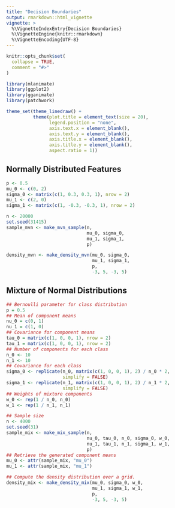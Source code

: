 ```yaml
---
title: "Decision Boundaries"
output: rmarkdown::html_vignette
vignette: >
  %\VignetteIndexEntry{Decision Boundaries}
  %\VignetteEngine{knitr::rmarkdown}
  %\VignetteEncoding{UTF-8}
---
```


```r
knitr::opts_chunk$set(
  collapse = TRUE,
  comment = "#>"
)
```

```r
library(mlanimate)
library(ggplot2)
library(gganimate)
library(patchwork)

theme_set(theme_linedraw() +
          theme(plot.title = element_text(size = 20),
                legend.position = "none",
                axis.text.x = element_blank(),
                axis.text.y = element_blank(),
                axis.title.x = element_blank(),
                axis.title.y = element_blank(),
                aspect.ratio = 1))

```

## Normally Distributed Features ##

```r
p <- 0.5
mu_0 <- c(0, 2)
sigma_0 <- matrix(c(1, 0.3, 0.3, 1), nrow = 2)
mu_1 <- c(2, 0)
sigma_1 <- matrix(c(1, -0.3, -0.3, 1), nrow = 2)

n <- 20000
set.seed(31415)
sample_mvn <- make_mvn_sample(n,
                              mu_0, sigma_0,
                              mu_1, sigma_1,
                              p)

density_mvn <- make_density_mvn(mu_0, sigma_0,
                                mu_1, sigma_1,
                                p,
                                -3, 5, -3, 5)
```

## Mixture of Normal Distributions ##

```r
## Bernoulli parameter for class distribution
p = 0.5
## Mean of component means
nu_0 = c(0, 1)
nu_1 = c(1, 0)
## Covariance for component means
tau_0 = matrix(c(1, 0, 0, 1), nrow = 2)
tau_1 = matrix(c(1, 0, 0, 1), nrow = 2)
## Number of components for each class
n_0 <- 10
n_1 <- 10
## Covariance for each class
sigma_0 <- replicate(n_0, matrix(c(1, 0, 0, 1), 2) / n_0 * 2,
                     simplify = FALSE)
sigma_1 <- replicate(n_1, matrix(c(1, 0, 0, 1), 2) / n_1 * 2,
                     simplify = FALSE)
## Weights of mixture components
w_0 <- rep(1 / n_0, n_0)
w_1 <- rep(1 / n_1, n_1)

## Sample size
n <- 4000
set.seed(31)
sample_mix <- make_mix_sample(n,
                              nu_0, tau_0, n_0, sigma_0, w_0,
                              nu_1, tau_1, n_1, sigma_1, w_1,
                              p)
## Retrieve the generated component means
mu_0 <- attr(sample_mix, "mu_0")
mu_1 <- attr(sample_mix, "mu_1")

## Compute the density distribution over a grid.
density_mix <- make_density_mix(mu_0, sigma_0, w_0,
                                mu_1, sigma_1, w_1,
                                p,
                                -3, 5, -3, 5)
```
